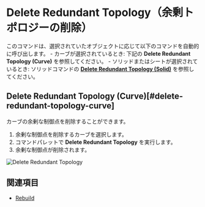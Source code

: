 
<Reference shortcut="" command="Delete Redundant Topology" button="" />

# Delete Redundant Topology（余剰トポロジーの削除）

このコマンドは、選択されていたオブジェクトに応じて以下のコマンドを自動的に呼び出します。
    - カーブが選択されているとき: 下記の **Delete Redundant Topology (Curve)** を参照してください。
    - ソリッドまたはシートが選択されているとき: ソリッドコマンドの [**Delete Redundant Topology (Solid)**](../solid/delete-redundant-topology#delete-redundant-topology-solid) を参照してください。

## Delete Redundant Topology (Curve)[#delete-redundant-topology-curve]

カーブの余剰な制御点を削除することができます。

1. 余剰な制御点を削除するカーブを選択します。
2. コマンドパレットで **Delete Redundant Topology** を実行します。
3. 余剰な制御点が削除されます。

![Delete Redundant Topology](/img/delete-redundant-topology.gif)

## 関連項目
- [Rebuild](./rebuild)













